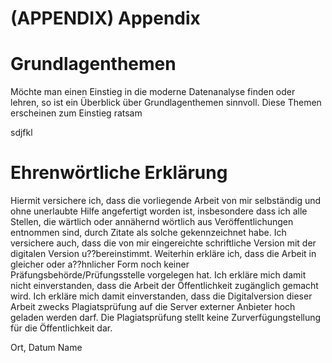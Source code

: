 

# (APPENDIX) Appendix {-}

<!-- \section{Probeklausur} -->


# Grundlagenthemen

Möchte man einen Einstieg in die moderne Datenanalyse finden oder lehren, so ist ein Überblick über  Grundlagenthemen sinnvoll. Diese Themen erscheinen zum Einstieg ratsam



sdjfkl



# Ehrenwörtliche Erklärung


Hiermit versichere ich, dass die vorliegende Arbeit von mir selbständig und ohne unerlaubte Hilfe angefertigt worden ist, insbesondere dass ich alle Stellen, die wärtlich oder annähernd wörtlich aus Veröffentlichungen entnommen sind, durch Zitate als solche gekennzeichnet habe. Ich versichere auch, dass die von mir eingereichte schriftliche Version mit der digitalen Version u??bereinstimmt. Weiterhin erkläre ich, dass die Arbeit in gleicher oder a??hnlicher Form noch keiner Präfungsbehörde/Prüfungsstelle vorgelegen hat. Ich erkläre mich damit nicht einverstanden, dass die Arbeit der Öffentlichkeit zugänglich gemacht wird. Ich erkläre mich damit einverstanden, dass die Digitalversion dieser Arbeit zwecks Plagiatsprüfung auf die Server externer Anbieter hoch geladen werden darf. Die Plagiatsprüfung stellt keine Zurverfügungstellung für die Öffentlichkeit dar. 




\vspace{7cm}




Ort, Datum  \hspace{5cm}  Name


